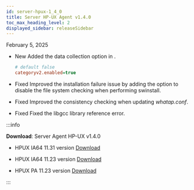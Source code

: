 ```yaml
---
id: server-hpux-1_4_0
title: Server HP-UX Agent v1.4.0
toc_max_heading_level: 2
displayed_sidebar: releaseSidebar
---
```


February 5, 2025

- <Status priority='1'>New</Status> Added the data collection option in <Cmdname sid="side_serverInventoryMap" className="uitext" />.

  ```ini title="whatap.conf"
  # default false
  categoryv2.enabled=true 
  ```

- <Status priority='0'>Fixed</Status> Improved the installation failure issue by adding the option to disable the file system checking when performing swinstall.

- <Status priority='0'>Fixed</Status> Improved the consistency checking when updating *whatap.conf*.

- <Status priority='0'>Fixed</Status> Fixed the libgcc library reference error.

:::info 

**Download**: Server Agent HP-UX v1.4.0

- HPUX IA64 11.31 version [Download](https://repo.whatap.io/hpux/ia64/11.31/whatap-infra_1.4.0_hpux-11.31_ia64.tar.gz)

- HPUX IA64 11.23 version [Download](https://repo.whatap.io/hpux/ia64/11.23/whatap-infra_1.4.0_hpux-11.23_ia64.tar.gz)

- HPUX PA 11.23 version [Download](https://repo.whatap.io/hpux/pa/11.23/whatap-infra_1.4.0_hpux-11.23_pa.tar.gz)

:::
